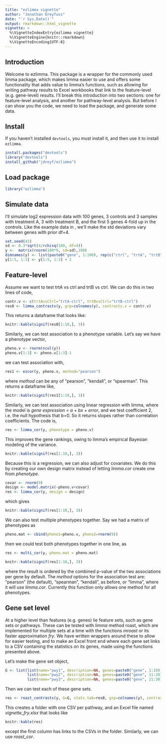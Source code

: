 ```yaml
---
title: "ezlimma vignette"
author: "Jonathan Dreyfuss"
date: "`r Sys.Date()`"
output: rmarkdown::html_vignette
vignette: >
  %\VignetteIndexEntry{ezlimma vignette}
  %\VignetteEngine{knitr::rmarkdown}
  %\VignetteEncoding{UTF-8}
---
```


## Introduction
Welcome to ezlimma. This package is a wrapper for the commonly used limma package, which makes limma easier to use and offers some functionality that adds value to limma's functions, such as allowing for writing pathway results to Excel workbooks that link to the feature-level (e.g. gene-level) results. I'll break this introduction into two sections: one for feature-level analysis, and another for pathway-level analysis. But before I can show you the code, we need to load the package, and generate some data. 

## Install
If you haven't installed `devtools`, you must install it, and then use it to install `ezlimma`.
```r
install.packages("devtools")
library("devtools")
install_github("jdreyf/ezlimma")
```

## Load package
```r
library("ezlimma")
```

## Simulate data
I'll simulate log2 expression data with 100 genes, 3 controls and 3 samples with treatment A, 3 with treatment B, and the first 5 genes 4-fold up in the controls. Like the example data in \code{limma} \code{lmFit}, we'll make the std deviations vary between genes with prior df=4.
```r
set.seed(42)
sd <- 0.3*sqrt(4/rchisq(100, df=4))
y <-  matrix(rnorm(100*9, sd=sd),100)
dimnames(y) <- list(paste0("gene", 1:100), rep(c("ctrl", "trtA", "trtB"), each=3))
y[1:5, 1:3] <- y[1:5, 1:3] + 2
```

## Feature-level
Assume we want to test trtA vs ctrl and trtB vs ctrl. We can do this in two lines of code,
```r
contr.v <- c(trtAvsCtrl="trtA-ctrl", trtBvsCtrl="trtB-ctrl")
res0 <- limma_contrasts(y, grp=colnames(y), contrasts.v = contr.v)
```

This returns a dataframe that looks like:
```r
knitr::kable(signif(res0[1:10,], 3))
```

Similarly, we can test association to a phenotype variable. Let's say we have a phenotype vector, 
```r
pheno.v <- rnorm(ncol(y))
pheno.v[1:3] <- pheno.v[1:3]-1
```

we can test association with,
```r
res1 <- ezcor(y, pheno.v, method="pearson")
```

where *method* can be any of "pearson", "kendall", or "spearman". This returns a dataframe like,
```r
knitr::kable(signif(res1[1:10,], 3))
```

Similarly, we can test association using linear regression with limma, where the model is *gene expression = a + bx + error*, and we test coefficient 2, i.e. the null hypothesis that b=0. So it returns slopes rather than correlation coefficients. The code is,
```r
res <- limma_cor(y, phenotype = pheno.v)
```

This improves the gene rankings, owing to limma's empirical Bayesian modeling of the variance.
```r
knitr::kable(signif(res[1:10,], 3))
```

Because this is a regression, we can also adjust for covariates. We do this by creating our own design matrix instead of letting *limma.cor* create one from *phenotype*.
```r
covar <- rnorm(9)
design <- model.matrix(~pheno.v+covar)
res <- limma_cor(y, design = design)
```

which gives
```r
knitr::kable(signif(res[1:10,], 3))
```

We can also test multiple phenotypes together. Say we had a matrix of phenotypes as
```r
pheno.mat <- cbind(pheno1=pheno.v, pheno2=rnorm(9))
```

then we could test both phenotypes together in one line, as
```r
res <- multi_cor(y, pheno.mat = pheno.mat)
```

```r
knitr::kable(signif(res[1:10,], 3))
```

where the result is ordered by the combined p-value of the two associations per gene by default. The *method* options for the association test are: "pearson" (the default), "spearman", "kendall", as before, or "limma", where it will use *limma.cor*. Currently this function only allows one method for all phenotypes.

## Gene set level
At a higher level than features (e.g. genes) lie feature sets, such as gene sets or pathways. These can be tested with *limma* method roast, which are implemented for multiple sets at a time with the functions *mroast* or its faster approximation *fry*. We have written wrappers around these to allow for easier testing, and to make an Excel front end where each gene set links to a CSV containing the statistics on its genes, made using the functions presented above.

Let's make the gene set object,
```r
G <- list(list(name="pwy1", description=NA, genes=paste0("gene", 1:10)),
          list(name="pwy2", description=NA, genes=paste0("gene", 11:20)),
          list(name="pwy3", description=NA, genes=paste0("gene", 21:30)))
```

Then we can test each of these gene sets.
```r
res <- roast_contrasts(y, G=G, stats.tab=res0, grp=colnames(y), contrasts.v = contr.v, fun="fry", name="vignette")
```

This creates a folder with one CSV per pathway, and an Excel file named *vignette_fry.xlsx* that looks like
```r
knitr::kable(res)
```

except the first column has links to the CSVs in the folder. Similarly, we can use *roast_cor*.